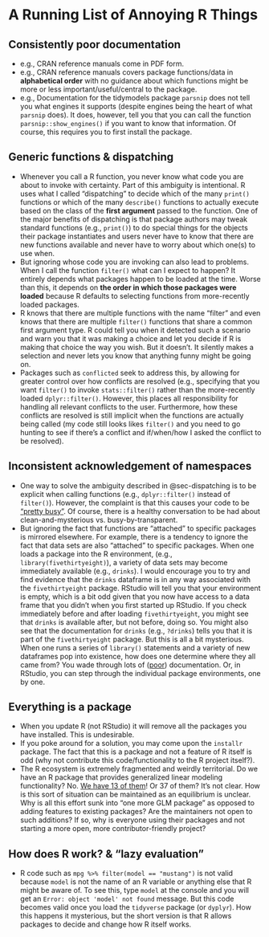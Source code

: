 # A Running List of Annoying R Things {#sec-rannoyances}

## Consistently poor documentation {#sec-poordocs}

- e.g., CRAN reference manuals come in PDF form.
- e.g., CRAN reference manuals covers package functions/data in **alphabetical order** with no guidance about which functions might be more or less important/useful/central to the package.
- e.g., Documentation for the tidymodels package `parsnip` does not tell you what engines it supports (despite engines being the heart of what `parsnip` does). It does, however, tell you that you can call the function `parsnip::show_engines()` if you want to know that information. Of course, this requires you to first install the package.

## Generic functions & dispatching {#sec-dispatching}

- Whenever you call a R function, you never know what code you are about to invoke with certainty. Part of this ambiguity is intentional. R uses what I called "dispatching" to decide which of the many `print()` functions or which of the many `describe()` functions to actually execute based on the class of the **first argument** passed to the function. One of the major benefits of dispatching is that package authors may tweak standard functions (e.g., `print()`) to do special things for the objects their package instantiates and users never have to know that there are new functions available and never have to worry about which one(s) to use when.
- But ignoring whose code you are invoking can also lead to problems.  When I call the function `filter()` what can I expect to happen? It entirely depends what packages happen to be loaded at the time.  Worse than this, it depends on **the order in which those packages were loaded** because R defaults to selecting functions from more-recently loaded packages.
- R knows that there are multiple functions with the name "filter" and even knows that there are multiple `filter()` functions that share a common first argument type. R could tell you when it detected such a scenario and warn you that it was making a choice and let you decide if R is making that choice the way you wish. But it doesn't. It silently makes a selection and never lets you know that anything funny might be going on.
- Packages such as `conflicted` seek to address this, by allowing for greater control over how conflicts are resolved (e.g., specifying that you want `filter()` to invoke `stats::filter()` rather than the more-recently loaded `dplyr::filter()`. However, this places all responsibility for handling all relevant conflicts to the user. Furthermore, how these conflicts are resolved is still implicit when the functions are actually being called (my code still looks likes `filter()` and you need to go hunting to see if there's a conflict and if/when/how I asked the conflict to be resolved).

## Inconsistent acknowledgement of namespaces

- One way to solve the ambiguity described in @sec-dispatching is to be explicit when calling functions (e.g., `dplyr::filter()` instead of `filter()`). However, the complaint is that this causes your code to be ["pretty busy"](https://www.tidyverse.org/blog/2023/08/teach-tidyverse-23/#conflict-resolution-in-the-tidyverse). Of course, there is a healthy conversation to be had about clean-and-mysterious vs. busy-by-transparent.
- But ignoring the fact that functions are "attached" to specific packages is mirrored elsewhere. For example, there is a tendency to ignore the fact that data sets are also "attached" to specific packages.  When one loads a package into the R environment, (e.g., `library(fivethirtyeight)`), a variety of data sets may become immediately available (e.g., `drinks`). I would encourage you to try and find evidence that the `drinks` dataframe is in any way associated with the `fivethirtyeight` package. RStudio will tell you that your environment is empty, which is a bit odd given that you now have access to a data frame that you didn't when you first started up RStudio. If you check immediately before and after loading `fivethirtyeight`, you might see that `drinks` is available after, but not before, doing so. You might also see that the documentation for `drinks` (e.g., `?drinks`) tells you that it is part of the `fivethirtyeight` package.  But this is all a bit mysterious.  When one runs a series of `library()` statements and a variety of new dataframes pop into existence, how does one determine where they all came from?  You wade through lots of ([poor](@sec-poordocs)) documentation. Or, in RStudio, you can step through the individual package environments, one by one.
    
## Everything is a package

- When you update R (not RStudio) it will remove all the packages you have installed. This is undesirable.
- If you poke around for a solution, you may come upon the `installr` package. The fact that this is a package and not a feature of R itself is odd (why not contribute this code/functionality to the R project itself?).
- The R ecosystem is extremely fragmented and weirdly territorial. Do we have an R package that provides generalized linear modeling functionality? No. [We have 13 of them](https://bbolker.github.io/mixedmodels-misc/glmmFAQ.html)! Or 37 of them? It's not clear. How is this sort of situation can be maintained as an equilibrium is unclear. Why is all this effort sunk into "one more GLM package" as opposed to adding features to existing packages? Are the maintainers not open to such additions? If so, why is everyone using their packages and not starting a more open, more contributor-friendly project?

## How does R work? & "lazy evaluation"

- R code such as `mpg %>% filter(model == "mustang")` is not valid because `model` is not the name of an R variable or anything else that R might be aware of. To see this, type `model` at the console and you will get an `Error: object 'model' not found` message. But this code becomes valid once you load the `tidyverse` package (or `dyplyr`). How this happens it mysterious, but the short version is that R allows packages to decide and change how R itself works.